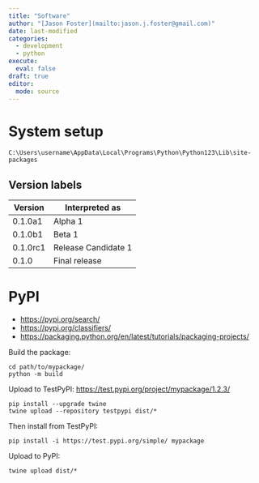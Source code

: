 ```yaml
---
title: "Software"
author: "[Jason Foster](mailto:jason.j.foster@gmail.com)"
date: last-modified
categories:
  - development
  - python
execute:
  eval: false
draft: true
editor: 
  mode: source
---
```


# System setup

`C:\Users\username\AppData\Local\Programs\Python\Python123\Lib\site-packages`

## Version labels

| Version     | Interpreted as         |
|-------------|------------------------|
| 0.1.0a1     | Alpha 1                |
| 0.1.0b1     | Beta 1                 |
| 0.1.0rc1    | Release Candidate 1    |
| 0.1.0       | Final release          |

# PyPI

- <https://pypi.org/search/>
- <https://pypi.org/classifiers/>
- <https://packaging.python.org/en/latest/tutorials/packaging-projects/>

Build the package:

```
cd path/to/mypackage/
python -m build
```

Upload to TestPyPI: <https://test.pypi.org/project/mypackage/1.2.3/>

```
pip install --upgrade twine
twine upload --repository testpypi dist/*
```

Then install from TestPyPI:

```
pip install -i https://test.pypi.org/simple/ mypackage
```

Upload to PyPI: 

```
twine upload dist/*
```

